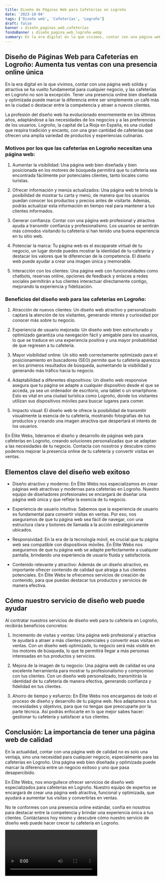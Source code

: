 ```yaml
---
title: Diseño de Páginas Web para Cafeterías en Logroño
date: '2023-10-04'
tags: ['Diseño web', 'Cafeterías', 'Logroño']
draft: false
banner : diseño_paginas_web_cafeterías
fondoBanner : diseño_pagina_web_logroño.webp
summary: En la era digital en la que vivimos, contar con una página web sólida y atractiva se ha vuelto fundamental para cualquier negocio, y las cafeterías en Logroño no son la excepción. Tener una presencia online bien diseñada y optimizada puede marcar la diferencia entre ser simplemente un café más en la ciudad o destacar entre la competencia y atraer a nuevos clientes.
---
```


## Diseño de Páginas Web para Cafeterías en Logroño: Aumenta tus ventas con una presencia online única

En la era digital en la que vivimos, contar con una página web sólida y atractiva se ha vuelto fundamental para cualquier negocio, y las cafeterías en Logroño no son la excepción. Tener una presencia online bien diseñada y optimizada puede marcar la diferencia entre ser simplemente un café más en la ciudad o destacar entre la competencia y atraer a nuevos clientes.

La profesión del diseño web ha evolucionado enormemente en los últimos años, adaptándose a las necesidades de los negocios y a las preferencias de los usuarios. Logroño, la capital de La Rioja en España, es una ciudad que respira tradición y encanto, con una gran cantidad de cafeterías que ofrecen una amplia variedad de productos y experiencias culinarias. 

### Motivos por los que las cafeterías en Logroño necesitan una página web:

1. Aumentar la visibilidad: Una página web bien diseñada y bien posicionada en los motores de búsqueda permitirá que tu cafetería sea encontrada fácilmente por potenciales clientes, tanto locales como turistas.

2. Ofrecer información y menús actualizados: Una página web te brinda la posibilidad de mostrar tu carta y menú, de manera que los usuarios puedan conocer los productos y precios antes de visitarte. Además, podrás actualizar esta información en tiempo real para mantener a tus clientes informados.

3. Generar confianza: Contar con una página web profesional y atractiva ayuda a transmitir confianza y profesionalismo. Los usuarios se sentirán más cómodos visitando tu cafetería si han tenido una buena experiencia en tu sitio web.

4. Potenciar la marca: Tu página web es el escaparate virtual de tu negocio, un lugar donde puedes mostrar la identidad de tu cafetería y destacar los valores que te diferencian de la competencia. El diseño web puede ayudar a crear una imagen única y memorable.

5. Interacción con los clientes: Una página web con funcionalidades como chatbots, reservas online, opciones de feedback y enlaces a redes sociales permitirán a tus clientes interactuar directamente contigo, mejorando la experiencia y fidelización.

### Beneficios del diseño web para las cafeterías en Logroño:

1. Atracción de nuevos clientes: Un diseño web atractivo y personalizado captará la atención de los visitantes, generando interés y curiosidad por conocer más sobre tu negocio.

2. Experiencia de usuario mejorada: Un diseño web bien estructurado y optimizado garantiza una navegación fácil y amigable para los usuarios, lo que se traduce en una experiencia positiva y una mayor probabilidad de que regresen a tu cafetería.

3. Mayor visibilidad online: Un sitio web correctamente optimizado para el posicionamiento en buscadores (SEO) permite que tu cafetería aparezca en los primeros resultados de búsqueda, aumentando la visibilidad y generando más tráfico hacia tu negocio.

4. Adaptabilidad a diferentes dispositivos: Un diseño web responsive asegura que tu página se adapte a cualquier dispositivo desde el que se acceda, ya sea un ordenador de escritorio, una tablet o un smartphone. Esto es vital en una ciudad turística como Logroño, donde los visitantes utilizan sus dispositivos móviles para buscar lugares para comer.

5. Impacto visual: El diseño web te ofrece la posibilidad de transmitir visualmente la esencia de tu cafetería, mostrando fotografías de tus productos y creando una imagen atractiva que despertará el interés de los usuarios.

En Élite Webs, lideramos el diseño y desarrollo de páginas web para cafeterías en Logroño, creando soluciones personalizadas que se adaptan a las necesidades de tu negocio. Contacta con nosotros y descubre cómo podemos mejorar la presencia online de tu cafetería y convertir visitas en ventas.

<GifSeo />

<Cta />

## Elementos clave del diseño web exitoso

- Diseño atractivo y moderno: En Élite Webs nos especializamos en crear páginas web atractivas y modernas para cafeterías en Logroño. Nuestro equipo de diseñadores profesionales se encargará de diseñar una página web única y que refleje la esencia de tu negocio.

- Experiencia de usuario intuitiva: Sabemos que la experiencia de usuario es fundamental para convertir visitas en ventas. Por eso, nos aseguramos de que tu página web sea fácil de navegar, con una estructura clara y botones de llamada a la acción estratégicamente ubicados.

- Responsividad: En la era de la tecnología móvil, es crucial que tu página web sea compatible con dispositivos móviles. En Élite Webs nos aseguramos de que tu página web se adapte perfectamente a cualquier pantalla, brindando una experiencia de usuario fluida y satisfactoria.

- Contenido relevante y atractivo: Además de un diseño atractivo, es importante ofrecer contenido de calidad que atraiga a tus clientes potenciales. En Élite Webs te ofrecemos servicios de creación de contenido, para que puedas destacar tus productos y servicios de manera efectiva.

## Cómo nuestro servicio de diseño web puede ayudar

Al contratar nuestros servicios de diseño web para tu cafetería en Logroño, recibirás beneficios concretos:

1. Incremento de visitas y ventas: Una página web profesional y atractiva te ayudará a atraer a más clientes potenciales y convertir esas visitas en ventas. Con un diseño web optimizado, tu negocio será más visible en los motores de búsqueda, lo que te permitirá llegar a más personas interesadas en tus productos y servicios.

2. Mejora de la imagen de tu negocio: Una página web de calidad es una excelente herramienta para mostrar tu profesionalismo y compromiso con tus clientes. Con un diseño web personalizado, transmitirás la identidad de tu cafetería de manera efectiva, generando confianza y fidelidad en tus clientes.

3. Ahorro de tiempo y esfuerzo: En Élite Webs nos encargamos de todo el proceso de diseño y desarrollo de tu página web. Nos adaptamos a tus necesidades y objetivos, para que no tengas que preocuparte por la parte técnica. Así podrás enfocarte en lo que mejor sabes hacer: gestionar tu cafetería y satisfacer a tus clientes.

## Conclusión: La importancia de tener una página web de calidad

En la actualidad, contar con una página web de calidad no es solo una ventaja, sino una necesidad para cualquier negocio, especialmente para las cafeterías en Logroño. Una página web bien diseñada y optimizada puede marcar la diferencia entre un negocio exitoso y uno que pasa desapercibido.

En Élite Webs, nos enorgullece ofrecer servicios de diseño web especializados para cafeterías en Logroño. Nuestro equipo de expertos se encargará de crear una página web atractiva, funcional y optimizada, que ayudará a aumentar tus visitas y convertirlas en ventas.

No te conformes con una presencia online estándar, confía en nosotros para destacar entre la competencia y brindar una experiencia única a tus clientes. Contáctanos hoy mismo y descubre cómo nuestro servicio de diseño web puede hacer crecer tu cafetería en Logroño.

<Video />

<CtaBot job='Cafeterías' city='Logroño'/>

<Gmaps query='Logroño+españa+maps' />